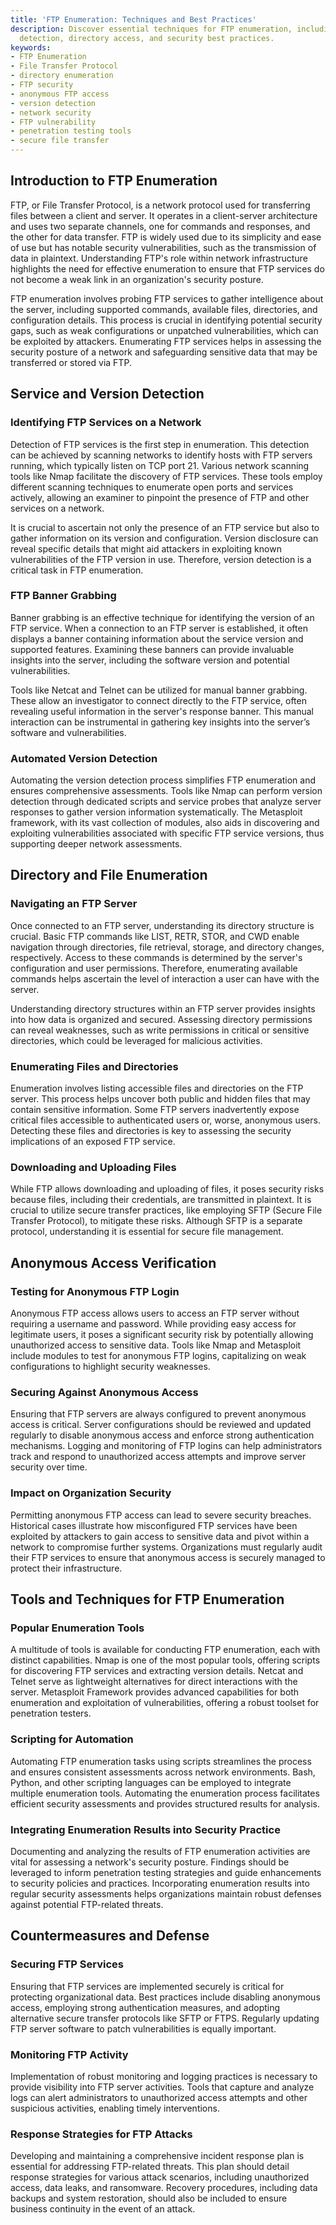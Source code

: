 ```yaml
---
title: 'FTP Enumeration: Techniques and Best Practices'
description: Discover essential techniques for FTP enumeration, including service
  detection, directory access, and security best practices.
keywords:
- FTP Enumeration
- File Transfer Protocol
- directory enumeration
- FTP security
- anonymous FTP access
- version detection
- network security
- FTP vulnerability
- penetration testing tools
- secure file transfer
---
```


## Introduction to FTP Enumeration

FTP, or File Transfer Protocol, is a network protocol used for transferring files between a client and server. It operates in a client-server architecture and uses two separate channels, one for commands and responses, and the other for data transfer. FTP is widely used due to its simplicity and ease of use but has notable security vulnerabilities, such as the transmission of data in plaintext. Understanding FTP's role within network infrastructure highlights the need for effective enumeration to ensure that FTP services do not become a weak link in an organization's security posture.

FTP enumeration involves probing FTP services to gather intelligence about the server, including supported commands, available files, directories, and configuration details. This process is crucial in identifying potential security gaps, such as weak configurations or unpatched vulnerabilities, which can be exploited by attackers. Enumerating FTP services helps in assessing the security posture of a network and safeguarding sensitive data that may be transferred or stored via FTP.

## Service and Version Detection

### Identifying FTP Services on a Network

Detection of FTP services is the first step in enumeration. This detection can be achieved by scanning networks to identify hosts with FTP servers running, which typically listen on TCP port 21. Various network scanning tools like Nmap facilitate the discovery of FTP services. These tools employ different scanning techniques to enumerate open ports and services actively, allowing an examiner to pinpoint the presence of FTP and other services on a network.

It is crucial to ascertain not only the presence of an FTP service but also to gather information on its version and configuration. Version disclosure can reveal specific details that might aid attackers in exploiting known vulnerabilities of the FTP version in use. Therefore, version detection is a critical task in FTP enumeration.

### FTP Banner Grabbing

Banner grabbing is an effective technique for identifying the version of an FTP service. When a connection to an FTP server is established, it often displays a banner containing information about the service version and supported features. Examining these banners can provide invaluable insights into the server, including the software version and potential vulnerabilities.

Tools like Netcat and Telnet can be utilized for manual banner grabbing. These allow an investigator to connect directly to the FTP service, often revealing useful information in the server's response banner. This manual interaction can be instrumental in gathering key insights into the server’s software and vulnerabilities.

### Automated Version Detection

Automating the version detection process simplifies FTP enumeration and ensures comprehensive assessments. Tools like Nmap can perform version detection through dedicated scripts and service probes that analyze server responses to gather version information systematically. The Metasploit framework, with its vast collection of modules, also aids in discovering and exploiting vulnerabilities associated with specific FTP service versions, thus supporting deeper network assessments.

## Directory and File Enumeration

### Navigating an FTP Server

Once connected to an FTP server, understanding its directory structure is crucial. Basic FTP commands like LIST, RETR, STOR, and CWD enable navigation through directories, file retrieval, storage, and directory changes, respectively. Access to these commands is determined by the server's configuration and user permissions. Therefore, enumerating available commands helps ascertain the level of interaction a user can have with the server.

Understanding directory structures within an FTP server provides insights into how data is organized and secured. Assessing directory permissions can reveal weaknesses, such as write permissions in critical or sensitive directories, which could be leveraged for malicious activities.

### Enumerating Files and Directories

Enumeration involves listing accessible files and directories on the FTP server. This process helps uncover both public and hidden files that may contain sensitive information. Some FTP servers inadvertently expose critical files accessible to authenticated users or, worse, anonymous users. Detecting these files and directories is key to assessing the security implications of an exposed FTP service.

### Downloading and Uploading Files

While FTP allows downloading and uploading of files, it poses security risks because files, including their credentials, are transmitted in plaintext. It is crucial to utilize secure transfer practices, like employing SFTP (Secure File Transfer Protocol), to mitigate these risks. Although SFTP is a separate protocol, understanding it is essential for secure file management.

## Anonymous Access Verification

### Testing for Anonymous FTP Login

Anonymous FTP access allows users to access an FTP server without requiring a username and password. While providing easy access for legitimate users, it poses a significant security risk by potentially allowing unauthorized access to sensitive data. Tools like Nmap and Metasploit include modules to test for anonymous FTP logins, capitalizing on weak configurations to highlight security weaknesses.

### Securing Against Anonymous Access

Ensuring that FTP servers are always configured to prevent anonymous access is critical. Server configurations should be reviewed and updated regularly to disable anonymous access and enforce strong authentication mechanisms. Logging and monitoring of FTP logins can help administrators track and respond to unauthorized access attempts and improve server security over time.

### Impact on Organization Security

Permitting anonymous FTP access can lead to severe security breaches. Historical cases illustrate how misconfigured FTP services have been exploited by attackers to gain access to sensitive data and pivot within a network to compromise further systems. Organizations must regularly audit their FTP services to ensure that anonymous access is securely managed to protect their infrastructure.

## Tools and Techniques for FTP Enumeration

### Popular Enumeration Tools

A multitude of tools is available for conducting FTP enumeration, each with distinct capabilities. Nmap is one of the most popular tools, offering scripts for discovering FTP services and extracting version details. Netcat and Telnet serve as lightweight alternatives for direct interactions with the server. Metasploit Framework provides advanced capabilities for both enumeration and exploitation of vulnerabilities, offering a robust toolset for penetration testers.

### Scripting for Automation

Automating FTP enumeration tasks using scripts streamlines the process and ensures consistent assessments across network environments. Bash, Python, and other scripting languages can be employed to integrate multiple enumeration tools. Automating the enumeration process facilitates efficient security assessments and provides structured results for analysis.

### Integrating Enumeration Results into Security Practice

Documenting and analyzing the results of FTP enumeration activities are vital for assessing a network's security posture. Findings should be leveraged to inform penetration testing strategies and guide enhancements to security policies and practices. Incorporating enumeration results into regular security assessments helps organizations maintain robust defenses against potential FTP-related threats.

## Countermeasures and Defense

### Securing FTP Services

Ensuring that FTP services are implemented securely is critical for protecting organizational data. Best practices include disabling anonymous access, employing strong authentication measures, and adopting alternative secure transfer protocols like SFTP or FTPS. Regularly updating FTP server software to patch vulnerabilities is equally important.

### Monitoring FTP Activity

Implementation of robust monitoring and logging practices is necessary to provide visibility into FTP server activities. Tools that capture and analyze logs can alert administrators to unauthorized access attempts and other suspicious activities, enabling timely interventions.

### Response Strategies for FTP Attacks

Developing and maintaining a comprehensive incident response plan is essential for addressing FTP-related threats. This plan should detail response strategies for various attack scenarios, including unauthorized access, data leaks, and ransomware. Recovery procedures, including data backups and system restoration, should also be included to ensure business continuity in the event of an attack.